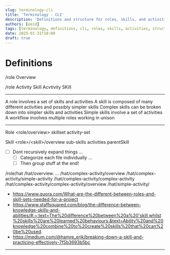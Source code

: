```yaml
---
slug: terminology-cli
title: 'Terminology - CLI'
description: 'Definitions and structure for roles, skills, and activities in command-line interface development'
authors: [oeid]
tags: [terminology, definitions, cli, roles, skills, activities, structure]
date: 2025-01-31T10:00
draft: true
---
```


# Definitions

/role
     Overview

/role
	Activity
	Skill
		Acvtivity
		SKill

--------------------------------------------------------------------------------

A role involves a set of skills and activities
A skill is composed of many different activities and possibly simpler skills
	Complex skills can be broken down into simpler skills and activities
	Simple skills involve a set of activities
A workflow involves multiple roles working in unison

--------------------------------------------------------------------------------

Role &lt;role/overview&gt;
	skillset
	activity-set

Skill &lt;role&gt;/&lt;skill&gt;/overview
	sub-skills
	activities
	parentSkill 

- [ ] Dont recursively expand things ...
	- [ ] Categorize each file individually ...
	- [ ] Then group stuff at the end!

/role/hat
     /hat/overview. ...
     /hat/complex-activity/overview
     /hat/complex-activity/simple-activity
     /hat/complex-activity/complex-activity
     /hat/complex-activity/complex-activity/overview
     /hat/simple-activity/

- https://www.quora.com/What-are-the-different-between-roles-and-skill-sets-needed-for-a-project
- https://www.staffsquared.com/blog/the-difference-between-knowledge-skills-and-abilities/#:~:text=The%20difference%20between%20a%20'skill,whilst%20skills%20are%20learned%20behaviours.&text=Ability%20and%20knowledge%20combine%20to%20create%20skills%20that%20can%20be%20used.
- https://medium.com/@hamre_erik/breaking-down-a-skill-and-practicing-effectively-7f5b3693b5bc

--------------------------------------------------------------------------------
